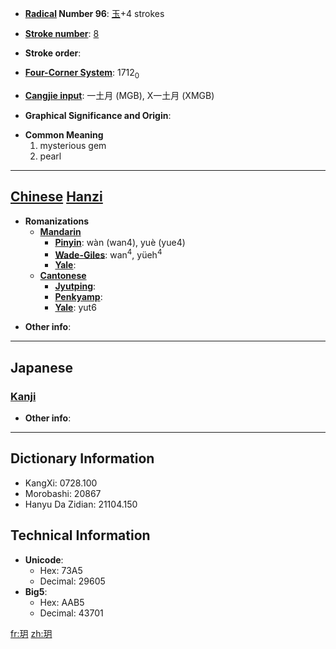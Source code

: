 * '''[[Wiktionary:Chinese radical index| Radical]] Number 96''': [[Wiktionary:Chinese radical index 玉|玉]]+4 strokes

* '''[[Wiktionary:Chinese total strokes index|Stroke number]]''': [[Wiktionary:Chinese total strokes index 8|8]]

* '''Stroke order''': 

* '''[[Wiktionary:Chinese four corner index|Four-Corner System]]''': 1712<sub>0</sub>

* '''[[Wiktionary:Chinese Cangjie index|Cangjie input]]''': 一土月 (MGB), X一土月 (XMGB)

* '''Graphical Significance and Origin''': 

* '''Common Meaning'''
*#mysterious gem
*# pearl


----

== [[Chinese]] [[Hanzi]] ==

* '''Romanizations'''
** '''[[Mandarin]]'''
*** '''[[Pinyin]]''': wàn (wan4), yuè (yue4)
*** '''[[Wade-Giles]]''': wan<sup>4</sup>, yüeh<sup>4</sup>
*** '''[[Yale]]''': 
** '''[[Cantonese]]'''
*** '''[[Jyutping]]''':
*** '''[[Penkyamp]]''': 
*** '''[[Yale]]''': yut6

* '''Other info''': 

----

==Japanese==
===[[Kanji]]===
{{kanji|on readings=[[げつ]] (getsu), [[がち]] (gachi)|kun readings=}}

* '''Other info''':  

----

== Dictionary Information ==

* KangXi: 0728.100
* Morobashi: 20867
* Hanyu Da Zidian: 21104.150

== Technical Information ==

* '''Unicode''':
** Hex: 73A5
** Decimal: 29605
* '''Big5''':
** Hex: AAB5
** Decimal: 43701

[[fr:玥]]
[[zh:玥]]